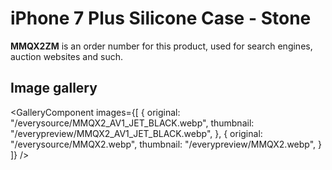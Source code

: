 
# iPhone 7 Plus Silicone Case - Stone

<Callout type='info' emoji='👉🏻'>**MMQX2ZM** is an order number for this product, used for search engines, auction websites and such.</Callout>

## Image gallery

<GalleryComponent
    images={[
      {
        original: "/everysource/MMQX2_AV1_JET_BLACK.webp",
        thumbnail: "/everypreview/MMQX2_AV1_JET_BLACK.webp",
      },
      {
        original: "/everysource/MMQX2.webp",
        thumbnail: "/everypreview/MMQX2.webp",
      }
    ]}
  />
